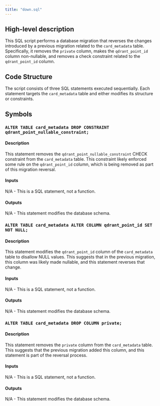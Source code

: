 ```yaml
---
title: "down.sql"
---
```


## High-level description
This SQL script performs a database migration that reverses the changes introduced by a previous migration related to the `card_metadata` table. Specifically, it removes the `private` column, makes the `qdrant_point_id` column non-nullable, and removes a check constraint related to the `qdrant_point_id` column.

## Code Structure
The script consists of three SQL statements executed sequentially. Each statement targets the `card_metadata` table and either modifies its structure or constraints.

## Symbols

### `ALTER TABLE card_metadata DROP CONSTRAINT qdrant_point_nullable_constraint;`
#### Description
This statement removes the `qdrant_point_nullable_constraint` CHECK constraint from the `card_metadata` table. This constraint likely enforced some rule on the `qdrant_point_id` column, which is being removed as part of this migration reversal.

#### Inputs
N/A - This is a SQL statement, not a function.

#### Outputs
N/A - This statement modifies the database schema.

### `ALTER TABLE card_metadata ALTER COLUMN qdrant_point_id SET NOT NULL;`
#### Description
This statement modifies the `qdrant_point_id` column of the `card_metadata` table to disallow NULL values. This suggests that in the previous migration, this column was likely made nullable, and this statement reverses that change.

#### Inputs
N/A - This is a SQL statement, not a function.

#### Outputs
N/A - This statement modifies the database schema.

### `ALTER TABLE card_metadata DROP COLUMN private;`
#### Description
This statement removes the `private` column from the `card_metadata` table. This suggests that the previous migration added this column, and this statement is part of the reversal process.

#### Inputs
N/A - This is a SQL statement, not a function.

#### Outputs
N/A - This statement modifies the database schema.
